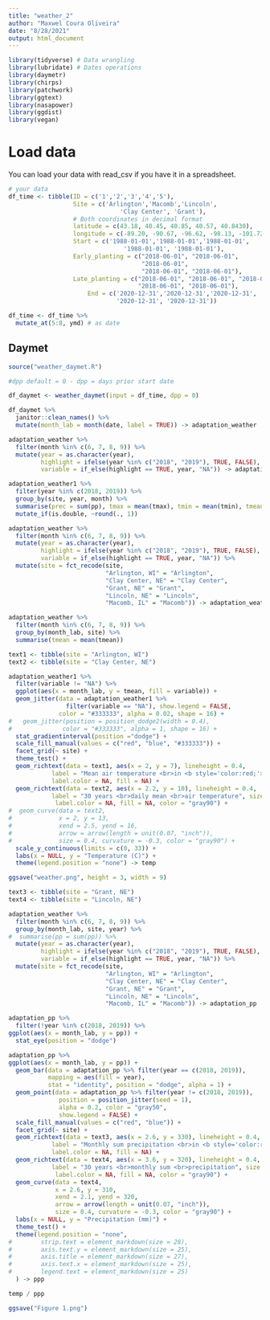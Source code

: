 ```yaml
---
title: "weather_2"
author: "Maxwel Coura Oliveira"
date: "8/28/2021"
output: html_document
---
```


```r
library(tidyverse) # Data wrangling
library(lubridate) # Dates operations
library(daymetr)
library(chirps)
library(patchwork)
library(ggtext)
library(nasapower)
library(ggdist)
library(vegan)
```

# Load data

You can load your data with read_csv if you have it in a spreadsheet.

```r
# your data
df_time <- tibble(ID = c('1','2','3','4','5'), 
                  Site = c('Arlington','Macomb','Lincoln',
                               'Clay Center', 'Grant'),
                  # Both coordinates in decimal format
                  latitude = c(43.18, 40.45, 40.85, 40.57, 40.8430),
                  longitude = c(-89.20, -90.67, -96.62, -98.13, -101.72),
                  Start = c('1988-01-01','1988-01-01','1988-01-01',
                                '1988-01-01', '1988-01-01'),
                  Early_planting = c("2018-06-01", "2018-06-01",
                                     "2018-06-01",
                                     "2018-06-01", "2018-06-01"),
                  Late_planting = c("2018-06-01", "2018-06-01", "2018-06-01",
                                    "2018-06-01", "2018-06-01"),
                      End = c('2020-12-31','2020-12-31','2020-12-31',
                              '2020-12-31', '2020-12-31'))

df_time <- df_time %>% 
  mutate_at(5:8, ymd) # as date
```


## Daymet 

```r
source("weather_daymet.R")
```



```r
#dpp default = 0 - dpp = days prior start date

df_daymet <- weather_daymet(input = df_time, dpp = 0) 
```


```r
df_daymet %>% 
  janitor::clean_names() %>% 
  mutate(month_lab = month(date, label = TRUE)) -> adaptation_weather
```


```r
adaptation_weather %>% 
  filter(month %in% c(6, 7, 8, 9)) %>% 
  mutate(year = as.character(year),
         highlight = ifelse(year %in% c("2018", "2019"), TRUE, FALSE),
         variable = if_else(highlight == TRUE, year, "NA")) -> adaptation_weather1
```


```r
adaptation_weather1 %>% 
  filter(year %in% c(2018, 2019)) %>% 
  group_by(site, year, month) %>% 
  summarise(prec = sum(pp), tmax = mean(tmax), tmin = mean(tmin), tmean = mean(tmean)) %>% 
  mutate_if(is.double, ~round(., 1))
```






















```r
adaptation_weather %>% 
  filter(month %in% c(6, 7, 8, 9)) %>% 
  mutate(year = as.character(year),
         highlight = ifelse(year %in% c("2018", "2019"), TRUE, FALSE),
         variable = if_else(highlight == TRUE, year, "NA")) %>% 
  mutate(site = fct_recode(site, 
                           "Arlington, WI" = "Arlington",
                           "Clay Center, NE" = "Clay Center",
                           "Grant, NE" = "Grant",
                           "Lincoln, NE" = "Lincoln",
                           "Macomb, IL" = "Macomb")) -> adaptation_weather1
```

```r
adaptation_weather %>% 
  filter(month %in% c(6, 7, 8, 9)) %>% 
  group_by(month_lab, site) %>% 
  summarise(tmean = mean(tmean))
```




```r
text1 <- tibble(site = "Arlington, WI")
text2 <- tibble(site = "Clay Center, NE")
```

```r
adaptation_weather1 %>% 
  filter(variable != "NA") %>% 
  ggplot(aes(x = month_lab, y = tmean, fill = variable)) +
  geom_jitter(data = adaptation_weather1 %>% 
                filter(variable == "NA"), show.legend = FALSE, 
              color = "#333333", alpha = 0.02, shape = 16) +
#   geom_jitter(position = position_dodge2(width = 0.4),
#              color = "#333333", alpha = 1, shape = 16) +
  stat_gradientinterval(position ="dodge") +
  scale_fill_manual(values = c("red", "blue", "#333333")) +
  facet_grid(~ site) +
  theme_test() +
  geom_richtext(data = text1, aes(x = 2, y = 7), lineheight = 0.4, 
            label = "Mean air temperature <br>in <b style='color:red;'>2018</b> and <b style='color:blue;'>2019</b>", size = 2, 
            label.color = NA, fill = NA) +
  geom_richtext(data = text2, aes(x = 2.2, y = 10), lineheight = 0.4, 
            label = "30 years <br>daily mean <br>air temperature", size = 2, 
             label.color = NA, fill = NA, color = "gray90") +
#  geom_curve(data = text2, 
#             x = 2, y = 13, 
#             xend = 2.5, yend = 16,
#             arrow = arrow(length = unit(0.07, "inch")), 
#             size = 0.4, curvature = -0.3, color = "gray90") + 
  scale_y_continuous(limits = c(0, 33)) +
  labs(x = NULL, y = "Temperature (C)") +
  theme(legend.position = "none") -> temp

ggsave("weather.png", height = 3, width = 9)
```



```r
text3 <- tibble(site = "Grant, NE")
text4 <- tibble(site = "Lincoln, NE")
```

```r
adaptation_weather %>% 
  filter(month %in% c(6, 7, 8, 9)) %>% 
  group_by(month_lab, site, year) %>% 
#  summarise(pp = sum(pp)) %>% 
  mutate(year = as.character(year),
         highlight = ifelse(year %in% c("2018", "2019"), TRUE, FALSE),
         variable = if_else(highlight == TRUE, year, "NA")) %>% 
  mutate(site = fct_recode(site, 
                           "Arlington, WI" = "Arlington",
                           "Clay Center, NE" = "Clay Center",
                           "Grant, NE" = "Grant",
                           "Lincoln, NE" = "Lincoln",
                           "Macomb, IL" = "Macomb")) -> adaptation_pp
```

```r
adaptation_pp %>% 
  filter(!year %in% c(2018, 2019)) %>% 
ggplot(aes(x = month_lab, y = pp)) +
  stat_eye(position = "dodge")
```


```r
adaptation_pp %>% 
ggplot(aes(x = month_lab, y = pp)) +
  geom_bar(data = adaptation_pp %>% filter(year == c(2018, 2019)), 
           mapping = aes(fill = year),
           stat = "identity", position = "dodge", alpha = 1) +
  geom_point(data = adaptation_pp %>% filter(year != c(2018, 2019)), 
              position = position_jitter(seed = 1),
              alpha = 0.2, color = "gray50", 
              show.legend = FALSE) +
  scale_fill_manual(values = c("red", "blue")) +
  facet_grid(~ site) +
  geom_richtext(data = text3, aes(x = 2.6, y = 330), lineheight = 0.4, 
            label = "Monthly sum precipitation <br>in <b style='color:red;'>2018</b> and <b style='color:blue;'>2019</b>", size = 2, 
            label.color = NA, fill = NA) +
  geom_richtext(data = text4, aes(x = 3.6, y = 320), lineheight = 0.4, 
            label = "30 years <br>monthly sum <br>precipitation", size = 2, 
             label.color = NA, fill = NA, color = "gray90") +
  geom_curve(data = text4, 
             x = 2.6, y = 310, 
             xend = 2.1, yend = 320,
             arrow = arrow(length = unit(0.07, "inch")), 
             size = 0.4, curvature = -0.3, color = "gray90") + 
  labs(x = NULL, y = "Precipitation (mm)") +
  theme_test() +
  theme(legend.position = "none",
#        strip.text = element_markdown(size = 28),
#        axis.text.y = element_markdown(size = 25),
#        axis.title = element_markdown(size = 27),
#        axis.text.x = element_markdown(size = 25),
#        legend.text = element_markdown(size = 25)
  ) -> ppp

```







```r
temp / ppp

ggsave("Figure 1.png")
```